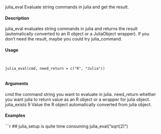 julia_eval Evaluate string commands in julia and get the result.

#### Description

julia_eval evaluates string commands in julia and returns the result (automatically converted
to an R object or a JuliaObject wrapper). If you don’t need the result, maybe you could try
julia_command.

#### Usage
<pre><code>

julia_eval(cmd, need_return = c("R", "Julia"))

</code></pre>
#### Arguments

cmd the command string you want to evaluate in julia.
need_return whether you want julia to return value as an R object or a wrapper for julia
object.
julia_exists 9
Value
the R object automatically converted from julia object.

#### Examples
```r

## julia_setup is quite time consuming
julia_eval("sqrt(2)")


